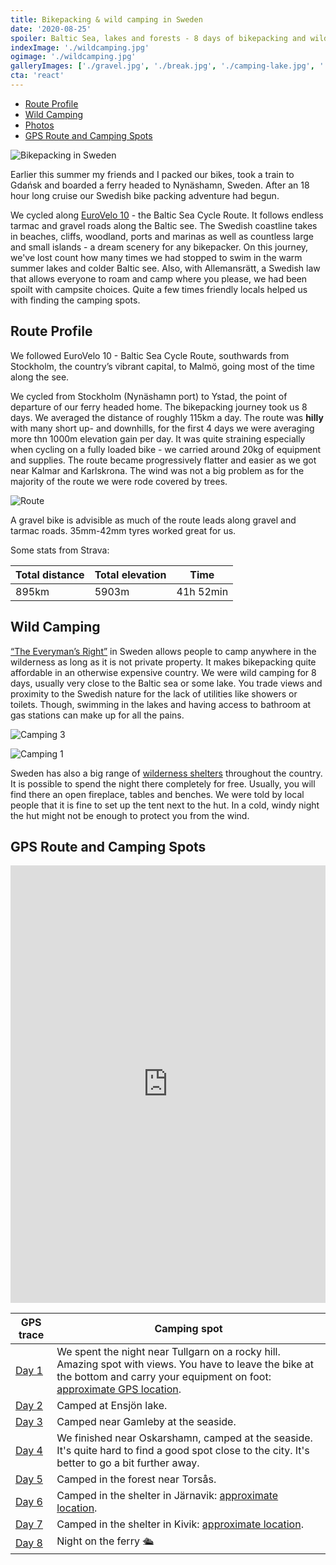 ```yaml
---
title: Bikepacking & wild camping in Sweden
date: '2020-08-25'
spoiler: Baltic Sea, lakes and forests - 8 days of bikepacking and wild camping adventure.
indexImage: './wildcamping.jpg'
ogimage: './wildcamping.jpg'
galleryImages: ['./gravel.jpg', './break.jpg', './camping-lake.jpg', './woods.jpg', './campsite.jpg', './lake.jpg', './cars.jpg', './town.jpg', './tarmac.jpg', './camping.jpg', './max.jpg',]
cta: 'react'
---
```


* [Route Profile](#route-profile)
* [Wild Camping](#wild-camping)
* [Photos](#image-gallery)
* [GPS Route and Camping Spots](#gps-route-and-camping-spots)

![Bikepacking in Sweden](./wildcamping.jpg)

Earlier this summer my friends and I packed our bikes, took a train to Gdańsk and boarded a ferry headed to Nynäshamn, Sweden. After an 18 hour long cruise our Swedish bike packing adventure had begun.

We cycled along [EuroVelo 10](https://en.eurovelo.com/ev10) - the Baltic Sea Cycle Route. It follows endless tarmac and gravel roads along the Baltic see. The Swedish coastline takes in beaches, cliffs, woodland, ports and marinas as well as countless large and small islands - a dream scenery for any bikepacker. On this journey, we've lost count how many times we had stopped to swim in the warm summer lakes and colder Baltic see. Also, with Allemansrätt, a Swedish law that allows everyone to roam and camp where you please, we had been spoilt with campsite choices. Quite a few times friendly locals helped us with finding the camping spots.

## Route Profile

We followed EuroVelo 10 - Baltic Sea Cycle Route, southwards from Stockholm, the country’s vibrant capital, to Malmö, going most of the time along the see.

We cycled from Stockholm (Nynäshamn port) to Ystad, the point of departure of our ferry headed home. The bikepacking journey took us 8 days. We averaged the distance of roughly 115km a day. The route was **hilly** with many short up- and downhills, for the first 4 days we were averaging more thn 1000m elevation gain per day. It was quite straining especially when cycling on a fully loaded bike - we carried around 20kg of equipment and supplies. The route became progressively flatter and easier as we got near Kalmar and Karlskrona. The wind was not a big problem as for the majority of the route we were rode covered by trees.

![Route](./town.jpg)

A gravel bike is advisible as much of the route leads along gravel and tarmac roads. 35mm-42mm tyres worked great for us.

Some stats from Strava:

| Total distance | Total elevation | Time      |
|----------------|-----------------|-----------|
| 895km          | 5903m           | 41h 52min |


## Wild Camping

[“The Everyman’s Right”](https://en.wikipedia.org/wiki/Freedom_to_roam) in Sweden allows people to camp anywhere in the wilderness as long as it is not private property. It makes bikepacking quite affordable in an otherwise expensive country. We were wild camping for 8 days, usually very close to the Baltic sea or some lake. You trade views and proximity to the Swedish nature for the lack of utilities like showers or toilets. Though, swimming in the lakes and having access to bathroom at gas stations can make up for all the pains.

![Camping 3](./campsite.jpg)

![Camping 1](./camping-lake.jpg)

Sweden has also a big range of [wilderness shelters](https://www.gone71.com/shelters-in-sweden/) throughout the country. It is possible to spend the night there completely for free. Usually, you will find there an open fireplace, tables and benches. We were told by local people that it is fine to set up the tent next to the hut. In a cold, windy night the hut might not be enough to protect you from the wind.


<image-gallery></image-gallery>


## GPS Route and Camping Spots

<iframe src="https://ridewithgps.com/embeds?type=route&id=38399851&metricUnits=true&sampleGraph=true" style="width: 1px; min-width: 100%; height: 700px; border: none;" scrolling="no"></iframe>

| GPS trace                                             | Camping spot                                                                                                                                                                                             |
|-------------------------------------------------------|----------------------------------------------------------------------------------------------------------------------------------------------------------------------------------------------------------|
| [Day 1](https://www.strava.com/activities/3884215700) | We spent the night near Tullgarn on a rocky hill. Amazing spot with views. You have to leave the bike at the bottom and carry your equipment on foot: [approximate GPS location](https://bit.ly/2FVUD3L). |
| [Day 2](https://www.strava.com/activities/3889586064) | Camped at Ensjön lake.                                                                                                                                                                                   |
| [Day 3](https://www.strava.com/activities/3893201117) | Camped near Gamleby at the seaside.                                                                                                                                                                      |
| [Day 4](https://www.strava.com/activities/3898173911) | We finished near Oskarshamn, camped at the seaside. It's quite hard to find a good spot close to the city. It's better to go a bit further away.                                                         |
| [Day 5](https://www.strava.com/activities/3903372251) | Camped in the forest near Torsås.                                                                                                                                                                        |
| [Day 6](https://www.strava.com/activities/3907739263) | Camped in the shelter in Järnavik: [approximate location](https://www.google.com/maps/dir//56.174592000000004,15.079513000000002).                                                                        |
| [Day 7](https://www.strava.com/activities/3912610094) | Camped in the shelter in Kivik: [approximate location](https://www.google.com/maps/dir//55.6865063,14.2337752/@55.6765303,14.0841077,12z).                                                                |
| [Day 8](https://www.strava.com/activities/3916179399) | Night on the ferry 🛳                                                                                                                                                                                    |




